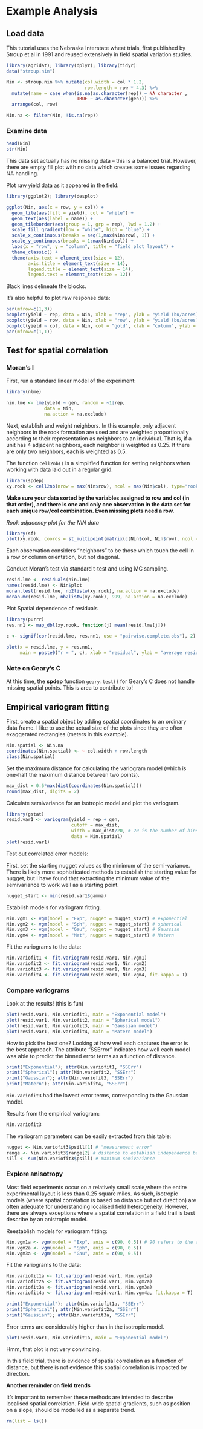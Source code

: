 # Example Analysis {#example-spatial-var}

## Load data

This tutorial uses the Nebraska Interstate wheat trials, first published by Stroup et al in 1991 and reused extensively in field spatial variation studies. 

```r
library(agridat); library(dplyr); library(tidyr)
data("stroup.nin")

Nin <- stroup.nin %>% mutate(col.width = col * 1.2, 
                             row.length = row * 4.3) %>% 
  mutate(name = case_when(is.na(as.character(rep)) ~ NA_character_, 
                          TRUE ~ as.character(gen))) %>% 
  arrange(col, row)

Nin.na <- filter(Nin, !is.na(rep))
```

### Examine data

```r
head(Nin)
str(Nin)
```

This data set actually has no missing data -- this is a balanced trial. However, there are empty fill plot with no data which creates some issues regarding NA handling. 

Plot raw yield data as it appeared in the field: 
```r
library(ggplot2); library(desplot)
```


```r

ggplot(Nin, aes(x = row, y = col)) +
  geom_tile(aes(fill = yield), col = "white") +
  geom_text(aes(label = name)) +
  geom_tileborder(aes(group = 1, grp = rep), lwd = 1.2) +
  scale_fill_gradient(low = "white", high = "blue") +
  scale_x_continuous(breaks = seq(1,max(Nin$row), 1)) +
  scale_y_continuous(breaks = 1:max(Nin$col)) +
  labs(x = "row", y = "column", title = "field plot layout") + 
  theme_classic() +
  theme(axis.text = element_text(size = 12),
        axis.title = element_text(size = 14),
        legend.title = element_text(size = 14),
        legend.text = element_text(size = 12))

```

Black lines delineate the blocks. 

It's also helpful to plot raw response data: 
```r
par(mfrow=c(1,3))
boxplot(yield ~ rep, data = Nin, xlab = "rep", ylab = "yield (bu/acres)", col = "red2", main = "yield across blocks")
boxplot(yield ~ row, data = Nin, xlab = "row", ylab = "yield (bu/acres)",col = "dodgerblue2", main = "yield across rows")
boxplot(yield ~ col, data = Nin, col = "gold", xlab = "column", ylab = "yield (bu/acres)",main = "yield across columns")
par(mfrow=c(1,1))
```

## Test for spatial correlation

### Moran's I

First, run a standard linear model of the experiment: 
```r
library(nlme)

nin.lme <- lme(yield ~ gen, random = ~1|rep,
              data = Nin,
              na.action = na.exclude)
```

Next, establish and weight neighbors. In this example, only adjacent neighbors in the rook formation are used and are weighted proportionally according to their representation as neighbors to an individual. That is, if a unit has 4 adjacent neighbors, each neighbor is weighted as 0.25. If there are only two neighbors, each is weighted as 0.5. 

The function `cell2nb()` is a simplified function for setting neighbors when working with data laid out in a regular grid. 

```r
library(spdep)
xy.rook <- cell2nb(nrow = max(Nin$row), ncol = max(Nin$col), type="rook")  
```

**Make sure your data sorted by the variables assigned to row and col (in that order), and there is one and only one observation in the data set for each unique row/col combination. Even missing plots need a row.**

*Rook adjacency plot for the NIN data*
```r
library(sf)
plot(xy.rook, coords = st_multipoint(matrix(c(Nin$col, Nin$row), ncol = 2)))

```
Each observation considers "neighbors" to be those which touch the cell in a row or column orientation, but not diagonal. 

Conduct Moran's test via standard t-test and using MC sampling. 
```r
resid.lme <- residuals(nin.lme)
names(resid.lme) <- Nin$plot
moran.test(resid.lme, nb2listw(xy.rook), na.action = na.exclude)
moran.mc(resid.lme, nb2listw(xy.rook), 999, na.action = na.exclude)
```

Plot Spatial dependence of residuals

```r
library(purrr)
res.nn1 <- map_dbl(xy.rook, function(j) mean(resid.lme[j]))
  
c <- signif(cor(resid.lme, res.nn1, use = "pairwise.complete.obs"), 2)

plot(x = resid.lme, y = res.nn1, 
     main = paste0("r = ", c), xlab = "residual", ylab = "average residual of neighbor (rook)")

```

### Note on Geary's C

At this time, the **spdep** function `geary.test()` for Geary's C does not handle missing spatial points. This is area to contribute to! 
 
## Empirical variogram fitting

First, create a spatial object by adding spatial coordinates to an ordinary data frame. I like to use the actual size of the plots since they are often exaggerated rectangles (meters in this example).

```r
Nin.spatial <- Nin.na
coordinates(Nin.spatial) <- ~ col.width + row.length
class(Nin.spatial)
```

Set the maximum distance for calculating the variogram model (which is one-half the maximum distance between two points).

```r
max_dist = 0.6*max(dist(coordinates(Nin.spatial)))
round(max_dist, digits = 2)
``` 

Calculate semivariance for an isotropic model and plot the variogram. 

```r
library(gstat)
resid.var1 <- variogram(yield ~ rep + gen, 
                        cutoff = max_dist,
                        width = max_dist/20, # 20 is the number of bins
                        data = Nin.spatial)
plot(resid.var1)
```

Test out correlated error models:

First, set the starting nugget values as the minimum of the semi-variance. There is likely more sophisticated methods to establish the starting value for nugget, but I have found that extracting the minimum value of the semivariance to work well as a starting point. 

```r
nugget_start <- min(resid.var1$gamma)
```

Establish models for variogram fitting. 
```r
Nin.vgm1 <- vgm(model = "Exp", nugget = nugget_start) # exponential
Nin.vgm2 <- vgm(model = "Sph", nugget = nugget_start) # spherical
Nin.vgm3 <- vgm(model = "Gau", nugget = nugget_start) # Gaussian
Nin.vgm4 <- vgm(model = "Mat", nugget = nugget_start) # Matern
```

Fit the variograms to the data:
```r
Nin.variofit1 <- fit.variogram(resid.var1, Nin.vgm1)
Nin.variofit2 <- fit.variogram(resid.var1, Nin.vgm2)
Nin.variofit3 <- fit.variogram(resid.var1, Nin.vgm3)
Nin.variofit4 <- fit.variogram(resid.var1, Nin.vgm4, fit.kappa = T)
```

### Compare variograms

Look at the results! (this is fun)

```r

plot(resid.var1, Nin.variofit1, main = "Exponential model")
plot(resid.var1, Nin.variofit2, main = "Spherical model")
plot(resid.var1, Nin.variofit3, main = "Gaussian model")
plot(resid.var1, Nin.variofit4, main = "Matern model")
```

How to pick the best one? Looking at how well each captures the error is the best approach. The attribute "SSError" indicates how well each model was able to predict the binned error terms as a function of distance. 

```r
print("Exponential"); attr(Nin.variofit1, "SSErr")
print("Spherical"); attr(Nin.variofit2, "SSErr")
print("Gaussian"); attr(Nin.variofit3, "SSErr")
print("Matern"); attr(Nin.variofit4, "SSErr")
```

`Nin.Variofit3` had the lowest error terms, corresponding to the Gaussian model.

Results from the empirical variogram:

```r
Nin.variofit3
```

The variogram parameters can be easily extracted from this table:

```r
nugget <- Nin.variofit3$psill[1] # "measurement error"
range <- Nin.variofit3$range[2] # distance to establish independence between data points
sill <- sum(Nin.variofit3$psill) # maximum semivariance
```

### Explore anisotropy

Most field experiments occur on a relatively small scale,where the entire experimental layout is less than 0.25 square miles. As such, isotropic models (where spatial correlation is based on distance but not direction) are often adequate for understanding localised field heterogeneity. However, there are always exceptions where a spatial correlation in a field trail is best describe by an anistropic model.  


Reestablish models for variogram fitting: 
```r
Nin.vgm1a <- vgm(model = "Exp", anis = c(90, 0.5)) # 90 refers to the angle of the main direction and 0.5 creates a second 90 degree axis of variability to estimate 
Nin.vgm2a <- vgm(model = "Sph", anis = c(90, 0.5))
Nin.vgm3a <- vgm(model = "Gau", anis = c(90, 0.5))

```

Fit the variograms to the data:
```r
Nin.variofit1a <- fit.variogram(resid.var1, Nin.vgm1a)
Nin.variofit2a <- fit.variogram(resid.var1, Nin.vgm2a)
Nin.variofit3a <- fit.variogram(resid.var1, Nin.vgm3a)
Nin.variofit4a <- fit.variogram(resid.var1, Nin.vgm4a, fit.kappa = T)

print("Exponential"); attr(Nin.variofit1a, "SSErr")
print("Spherical"); attr(Nin.variofit2a, "SSErr")
print("Gaussian"); attr(Nin.variofit3a, "SSErr")

```

Error terms are considerably higher than in the isotropic model.

```r
plot(resid.var1, Nin.variofit1a, main = "Exponential model")
```

Hmm, that plot is not very convincing. 

In this field trial, there is evidence of spatial correlation as a function of distance, but there is not evidence this spatial correlation is impacted by direction.

**Another reminder on field trends**  

It's important to remember these methods are intended to describe localised spatial correlation. Field-wide spatial gradients, such as position on a slope, should be modelled as a separate trend. 

```r
rm(list = ls())
```

